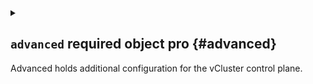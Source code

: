 
<details className="config-field" data-expandable="true">
<summary>

## `advanced` <span className="config-field-required" data-required="false">required</span> <span className="config-field-type">object</span> <span className="config-field-default"></span> <span className="config-field-enum"></span> <span data-pro="false" className="config-field-pro">pro</span> {#advanced}

Advanced holds additional configuration for the vCluster control plane.

</summary>




<details className="config-field" data-expandable="false" open>
<summary>

### `defaultImageRegistry` <span className="config-field-required" data-required="false">required</span> <span className="config-field-type">string</span> <span className="config-field-default"></span> <span className="config-field-enum"></span> <span data-pro="false" className="config-field-pro">pro</span> {#advanced-defaultImageRegistry}

DefaultImageRegistry will be used as a prefix for all internal images deployed by vCluster or Helm. This makes it easy to
upload all required vCluster images to a single private repository and set this value. Workload images are not affected by this.

</summary>



</details>



<details className="config-field" data-expandable="true">
<summary>

### `virtualScheduler` <span className="config-field-required" data-required="false">required</span> <span className="config-field-type">object</span> <span className="config-field-default"></span> <span className="config-field-enum"></span> <span data-pro="false" className="config-field-pro">pro</span> {#advanced-virtualScheduler}

VirtualScheduler defines if a scheduler should be used within the virtual cluster or the scheduling decision for workloads will be made by the host cluster.
Deprecated: Use ControlPlane.Distro.K8S.Scheduler instead.

</summary>




<details className="config-field" data-expandable="false" open>
<summary>

#### `enabled` <span className="config-field-required" data-required="false">required</span> <span className="config-field-type">boolean</span> <span className="config-field-default">false</span> <span className="config-field-enum"></span> <span data-pro="false" className="config-field-pro">pro</span> {#advanced-virtualScheduler-enabled}

Enabled defines if this option should be enabled.

</summary>



</details>


</details>



<details className="config-field" data-expandable="true">
<summary>

### `serviceAccount` <span className="config-field-required" data-required="false">required</span> <span className="config-field-type">object</span> <span className="config-field-default"></span> <span className="config-field-enum"></span> <span data-pro="false" className="config-field-pro">pro</span> {#advanced-serviceAccount}

ServiceAccount specifies options for the vCluster control plane service account.

</summary>




<details className="config-field" data-expandable="false" open>
<summary>

#### `enabled` <span className="config-field-required" data-required="false">required</span> <span className="config-field-type">boolean</span> <span className="config-field-default">true</span> <span className="config-field-enum"></span> <span data-pro="false" className="config-field-pro">pro</span> {#advanced-serviceAccount-enabled}

Enabled specifies if the service account should get deployed.

</summary>



</details>



<details className="config-field" data-expandable="false" open>
<summary>

#### `name` <span className="config-field-required" data-required="false">required</span> <span className="config-field-type">string</span> <span className="config-field-default"></span> <span className="config-field-enum"></span> <span data-pro="false" className="config-field-pro">pro</span> {#advanced-serviceAccount-name}

Name specifies what name to use for the service account.

</summary>



</details>



<details className="config-field" data-expandable="true">
<summary>

#### `imagePullSecrets` <span className="config-field-required" data-required="false">required</span> <span className="config-field-type">object[]</span> <span className="config-field-default"></span> <span className="config-field-enum"></span> <span data-pro="false" className="config-field-pro">pro</span> {#advanced-serviceAccount-imagePullSecrets}

ImagePullSecrets defines extra image pull secrets for the service account.

</summary>




<details className="config-field" data-expandable="false" open>
<summary>

##### `name` <span className="config-field-required" data-required="false">required</span> <span className="config-field-type">string</span> <span className="config-field-default"></span> <span className="config-field-enum"></span> <span data-pro="false" className="config-field-pro">pro</span> {#advanced-serviceAccount-imagePullSecrets-name}

Name of the image pull secret to use.

</summary>



</details>


</details>



<details className="config-field" data-expandable="false" open>
<summary>

#### `annotations` <span className="config-field-required" data-required="false">required</span> <span className="config-field-type">object</span> <span className="config-field-default">&#123;&#125;</span> <span className="config-field-enum"></span> <span data-pro="false" className="config-field-pro">pro</span> {#advanced-serviceAccount-annotations}

Annotations are extra annotations for this resource.

</summary>



</details>



<details className="config-field" data-expandable="false" open>
<summary>

#### `labels` <span className="config-field-required" data-required="false">required</span> <span className="config-field-type">object</span> <span className="config-field-default">&#123;&#125;</span> <span className="config-field-enum"></span> <span data-pro="false" className="config-field-pro">pro</span> {#advanced-serviceAccount-labels}

Labels are extra labels for this resource.

</summary>



</details>


</details>



<details className="config-field" data-expandable="true">
<summary>

### `workloadServiceAccount` <span className="config-field-required" data-required="false">required</span> <span className="config-field-type">object</span> <span className="config-field-default"></span> <span className="config-field-enum"></span> <span data-pro="false" className="config-field-pro">pro</span> {#advanced-workloadServiceAccount}

WorkloadServiceAccount specifies options for the service account that will be used for the workloads that run within the virtual cluster.

</summary>




<details className="config-field" data-expandable="false" open>
<summary>

#### `enabled` <span className="config-field-required" data-required="false">required</span> <span className="config-field-type">boolean</span> <span className="config-field-default">true</span> <span className="config-field-enum"></span> <span data-pro="false" className="config-field-pro">pro</span> {#advanced-workloadServiceAccount-enabled}

Enabled specifies if the service account for the workloads should get deployed.

</summary>



</details>



<details className="config-field" data-expandable="false" open>
<summary>

#### `name` <span className="config-field-required" data-required="false">required</span> <span className="config-field-type">string</span> <span className="config-field-default"></span> <span className="config-field-enum"></span> <span data-pro="false" className="config-field-pro">pro</span> {#advanced-workloadServiceAccount-name}

Name specifies what name to use for the service account for the virtual cluster workloads.

</summary>



</details>



<details className="config-field" data-expandable="true">
<summary>

#### `imagePullSecrets` <span className="config-field-required" data-required="false">required</span> <span className="config-field-type">object[]</span> <span className="config-field-default"></span> <span className="config-field-enum"></span> <span data-pro="false" className="config-field-pro">pro</span> {#advanced-workloadServiceAccount-imagePullSecrets}

ImagePullSecrets defines extra image pull secrets for the workload service account.

</summary>




<details className="config-field" data-expandable="false" open>
<summary>

##### `name` <span className="config-field-required" data-required="false">required</span> <span className="config-field-type">string</span> <span className="config-field-default"></span> <span className="config-field-enum"></span> <span data-pro="false" className="config-field-pro">pro</span> {#advanced-workloadServiceAccount-imagePullSecrets-name}

Name of the image pull secret to use.

</summary>



</details>


</details>



<details className="config-field" data-expandable="false" open>
<summary>

#### `annotations` <span className="config-field-required" data-required="false">required</span> <span className="config-field-type">object</span> <span className="config-field-default">&#123;&#125;</span> <span className="config-field-enum"></span> <span data-pro="false" className="config-field-pro">pro</span> {#advanced-workloadServiceAccount-annotations}

Annotations are extra annotations for this resource.

</summary>



</details>



<details className="config-field" data-expandable="false" open>
<summary>

#### `labels` <span className="config-field-required" data-required="false">required</span> <span className="config-field-type">object</span> <span className="config-field-default">&#123;&#125;</span> <span className="config-field-enum"></span> <span data-pro="false" className="config-field-pro">pro</span> {#advanced-workloadServiceAccount-labels}

Labels are extra labels for this resource.

</summary>



</details>


</details>



<details className="config-field" data-expandable="true">
<summary>

### `headlessService` <span className="config-field-required" data-required="false">required</span> <span className="config-field-type">object</span> <span className="config-field-default"></span> <span className="config-field-enum"></span> <span data-pro="false" className="config-field-pro">pro</span> {#advanced-headlessService}

HeadlessService specifies options for the headless service used for the vCluster StatefulSet.

</summary>




<details className="config-field" data-expandable="false" open>
<summary>

#### `annotations` <span className="config-field-required" data-required="false">required</span> <span className="config-field-type">object</span> <span className="config-field-default">&#123;&#125;</span> <span className="config-field-enum"></span> <span data-pro="false" className="config-field-pro">pro</span> {#advanced-headlessService-annotations}

Annotations are extra annotations for this resource.

</summary>



</details>



<details className="config-field" data-expandable="false" open>
<summary>

#### `labels` <span className="config-field-required" data-required="false">required</span> <span className="config-field-type">object</span> <span className="config-field-default">&#123;&#125;</span> <span className="config-field-enum"></span> <span data-pro="false" className="config-field-pro">pro</span> {#advanced-headlessService-labels}

Labels are extra labels for this resource.

</summary>



</details>


</details>



<details className="config-field" data-expandable="true">
<summary>

### `konnectivity` <span className="config-field-required" data-required="false">required</span> <span className="config-field-type">object</span> <span className="config-field-default"></span> <span className="config-field-enum"></span> <span data-pro="false" className="config-field-pro">pro</span> {#advanced-konnectivity}

Konnectivity holds dedicated konnectivity configuration. This is only available when privateNodes.enabled is true.

</summary>




<details className="config-field" data-expandable="true">
<summary>

#### `server` <span className="config-field-required" data-required="false">required</span> <span className="config-field-type">object</span> <span className="config-field-default"></span> <span className="config-field-enum"></span> <span data-pro="false" className="config-field-pro">pro</span> {#advanced-konnectivity-server}

Server holds configuration for the konnectivity server.

</summary>




<details className="config-field" data-expandable="false" open>
<summary>

##### `enabled` <span className="config-field-required" data-required="false">required</span> <span className="config-field-type">boolean</span> <span className="config-field-default">true</span> <span className="config-field-enum"></span> <span data-pro="false" className="config-field-pro">pro</span> {#advanced-konnectivity-server-enabled}

Enabled defines if the konnectivity server should be enabled.

</summary>



</details>



<details className="config-field" data-expandable="false" open>
<summary>

##### `extraArgs` <span className="config-field-required" data-required="false">required</span> <span className="config-field-type">string[]</span> <span className="config-field-default">&#91;&#93;</span> <span className="config-field-enum"></span> <span data-pro="false" className="config-field-pro">pro</span> {#advanced-konnectivity-server-extraArgs}

ExtraArgs are additional arguments to pass to the konnectivity server.

</summary>



</details>


</details>



<details className="config-field" data-expandable="true">
<summary>

#### `agent` <span className="config-field-required" data-required="false">required</span> <span className="config-field-type">object</span> <span className="config-field-default"></span> <span className="config-field-enum"></span> <span data-pro="false" className="config-field-pro">pro</span> {#advanced-konnectivity-agent}

Agent holds configuration for the konnectivity agent.

</summary>




<details className="config-field" data-expandable="false" open>
<summary>

##### `enabled` <span className="config-field-required" data-required="false">required</span> <span className="config-field-type">boolean</span> <span className="config-field-default">true</span> <span className="config-field-enum"></span> <span data-pro="false" className="config-field-pro">pro</span> {#advanced-konnectivity-agent-enabled}

Enabled defines if the konnectivity agent should be enabled.

</summary>



</details>



<details className="config-field" data-expandable="false" open>
<summary>

##### `replicas` <span className="config-field-required" data-required="false">required</span> <span className="config-field-type">integer</span> <span className="config-field-default">1</span> <span className="config-field-enum"></span> <span data-pro="false" className="config-field-pro">pro</span> {#advanced-konnectivity-agent-replicas}

Replicas is the number of replicas for the konnectivity agent.

</summary>



</details>



<details className="config-field" data-expandable="false" open>
<summary>

##### `image` <span className="config-field-required" data-required="false">required</span> <span className="config-field-type">string</span> <span className="config-field-default"></span> <span className="config-field-enum"></span> <span data-pro="false" className="config-field-pro">pro</span> {#advanced-konnectivity-agent-image}

Image is the image for the konnectivity agent.

</summary>



</details>



<details className="config-field" data-expandable="false" open>
<summary>

##### `imagePullPolicy` <span className="config-field-required" data-required="false">required</span> <span className="config-field-type">string</span> <span className="config-field-default"></span> <span className="config-field-enum"></span> <span data-pro="false" className="config-field-pro">pro</span> {#advanced-konnectivity-agent-imagePullPolicy}

ImagePullPolicy is the policy how to pull the image.

</summary>



</details>



<details className="config-field" data-expandable="false" open>
<summary>

##### `nodeSelector` <span className="config-field-required" data-required="false">required</span> <span className="config-field-type">object</span> <span className="config-field-default">&#123;&#125;</span> <span className="config-field-enum"></span> <span data-pro="false" className="config-field-pro">pro</span> {#advanced-konnectivity-agent-nodeSelector}

NodeSelector is the node selector for the konnectivity agent.

</summary>



</details>



<details className="config-field" data-expandable="false" open>
<summary>

##### `priorityClassName` <span className="config-field-required" data-required="false">required</span> <span className="config-field-type">string</span> <span className="config-field-default"></span> <span className="config-field-enum"></span> <span data-pro="false" className="config-field-pro">pro</span> {#advanced-konnectivity-agent-priorityClassName}

PriorityClassName is the priority class name for the konnectivity agent.

</summary>



</details>



<details className="config-field" data-expandable="false" open>
<summary>

##### `tolerations` <span className="config-field-required" data-required="false">required</span> <span className="config-field-type">object[]</span> <span className="config-field-default">&#91;&#93;</span> <span className="config-field-enum"></span> <span data-pro="false" className="config-field-pro">pro</span> {#advanced-konnectivity-agent-tolerations}

Tolerations is the tolerations for the konnectivity agent.

</summary>



</details>



<details className="config-field" data-expandable="false" open>
<summary>

##### `extraEnv` <span className="config-field-required" data-required="false">required</span> <span className="config-field-type">object[]</span> <span className="config-field-default">&#91;&#93;</span> <span className="config-field-enum"></span> <span data-pro="false" className="config-field-pro">pro</span> {#advanced-konnectivity-agent-extraEnv}

ExtraEnv is the extra environment variables for the konnectivity agent.

</summary>



</details>



<details className="config-field" data-expandable="false" open>
<summary>

##### `extraArgs` <span className="config-field-required" data-required="false">required</span> <span className="config-field-type">string[]</span> <span className="config-field-default">&#91;&#93;</span> <span className="config-field-enum"></span> <span data-pro="false" className="config-field-pro">pro</span> {#advanced-konnectivity-agent-extraArgs}

ExtraArgs are additional arguments to pass to the konnectivity agent.

</summary>



</details>


</details>


</details>



<details className="config-field" data-expandable="true">
<summary>

### `globalMetadata` <span className="config-field-required" data-required="false">required</span> <span className="config-field-type">object</span> <span className="config-field-default"></span> <span className="config-field-enum"></span> <span data-pro="false" className="config-field-pro">pro</span> {#advanced-globalMetadata}

GlobalMetadata is metadata that will be added to all resources deployed by Helm.

</summary>




<details className="config-field" data-expandable="false" open>
<summary>

#### `annotations` <span className="config-field-required" data-required="false">required</span> <span className="config-field-type">object</span> <span className="config-field-default">&#123;&#125;</span> <span className="config-field-enum"></span> <span data-pro="false" className="config-field-pro">pro</span> {#advanced-globalMetadata-annotations}

Annotations are extra annotations for this resource.

</summary>



</details>


</details>


</details>
